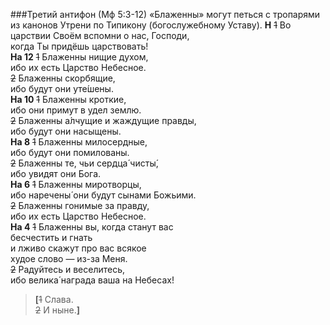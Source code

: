 ###Третий антифон (Мф 5:3-12)
<Tooltip>
 «Блаженны» могут петься с тропарями из канонов Утрени по Типикону (богослужебному Уставу).
</Tooltip>
**Н** ~~1~~ Во царствии Своём вспомни о нас, Господи,  
когда Ты при­дёшь царствовать!  
**На 12** ~~1~~ Блаженны нищие духом,  
ибо их есть Царство Небесное.  
~~2~~ Блаженны скорбящие,  
ибо будут они уте́шены.  
**На 10** ~~1~~ Блаженны кроткие,  
ибо они примут в удел землю.  
~~2~~ Блаженны а́лчущие и жаждущие правды,  
ибо будут они насыщены.  
**На 8** ~~1~~ Блаженны милосердные,  
ибо будут они помилованы.  
~~2~~ Блаженны те, чьи сердца́ чисты́,  
ибо увидят они Бога.  
**На 6** ~~1~~ Блаженны миротворцы,  
ибо наречены́ они будут сынами Божьими.  
~~2~~ Блаженны гонимые за правду,  
ибо их есть Царство Небесное.  
**На 4** ~~1~~ Блаженны вы, когда станут вас  
бесчестить и гнать  
и лживо скажут про вас всякое  
худое слово — из-за Меня.  
~~2~~ Радуйтесь и веселитесь,  
ибо велика́ награда ваша на Небесах!
>**[**~~1~~ Слава.  
~~2~~ И ныне.**]**